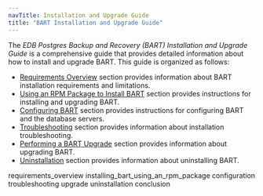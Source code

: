 ```yaml
---
navTitle: Installation and Upgrade Guide
title: "BART Installation and Upgrade Guide"
---
```




The *EDB Postgres Backup and Recovery (BART) Installation and Upgrade Guide* is a comprehensive guide that provides detailed information about how to install and upgrade BART. This guide is organized as follows:

-   [Requirements Overview](#requirements_overview) section provides information about BART installation requirements and limitations.
-   [Using an RPM Package to Install BART](#installing_bart_using_an_rpm_package) section provides instructions for installing and upgrading BART.
-   [Configuring BART](#configuration) section provides instructions for configuring BART and the database servers.
-   [Troubleshooting](#troubleshooting) section provides information about installation troubleshooting.
-   [Performing a BART Upgrade](#upgrade) section provides information about upgrading BART.
-   [Uninstallation](#uninstallation) section provides information about uninstalling BART.

<div class="toctree" maxdepth="5">

requirements\_overview installing\_bart\_using\_an\_rpm\_package configuration troubleshooting upgrade uninstallation conclusion

</div>
